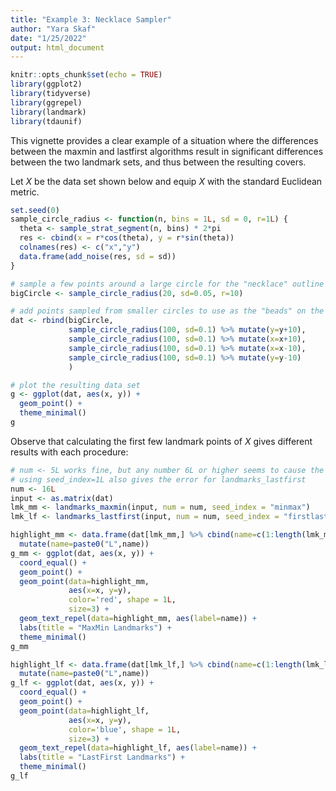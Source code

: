 ```yaml
---
title: "Example 3: Necklace Sampler"
author: "Yara Skaf"
date: "1/25/2022"
output: html_document
---
```


```r
knitr::opts_chunk$set(echo = TRUE)
library(ggplot2)
library(tidyverse)
library(ggrepel)
library(landmark)
library(tdaunif)
```

This vignette provides a clear example of a situation where the differences between the maxmin and lastfirst algorithms result in significant differences between the two landmark sets, and thus between the resulting covers.

Let $X$ be the data set shown below and equip $X$ with the standard Euclidean metric.

```r
set.seed(0)
sample_circle_radius <- function(n, bins = 1L, sd = 0, r=1L) {
  theta <- sample_strat_segment(n, bins) * 2*pi
  res <- cbind(x = r*cos(theta), y = r*sin(theta))
  colnames(res) <- c("x","y")
  data.frame(add_noise(res, sd = sd))
}

# sample a few points around a large circle for the "necklace" outline
bigCircle <- sample_circle_radius(20, sd=0.05, r=10)

# add points sampled from smaller circles to use as the "beads" on the necklace
dat <- rbind(bigCircle,
             sample_circle_radius(100, sd=0.1) %>% mutate(y=y+10),
             sample_circle_radius(100, sd=0.1) %>% mutate(x=x+10),
             sample_circle_radius(100, sd=0.1) %>% mutate(x=x-10),
             sample_circle_radius(100, sd=0.1) %>% mutate(y=y-10)
             )

# plot the resulting data set
g <- ggplot(dat, aes(x, y)) +
  geom_point() +
  theme_minimal()
g
```



Observe that calculating the first few landmark points of $X$ gives different results with each procedure:


```r
# num <- 5L works fine, but any number 6L or higher seems to cause the error
# using seed_index=1L also gives the error for landmarks_lastfirst
num <- 16L
input <- as.matrix(dat)
lmk_mm <- landmarks_maxmin(input, num = num, seed_index = "minmax")
lmk_lf <- landmarks_lastfirst(input, num = num, seed_index = "firstlast")
```

```r
highlight_mm <- data.frame(dat[lmk_mm,] %>% cbind(name=c(1:length(lmk_mm)-1))) %>%
  mutate(name=paste0("L",name))
g_mm <- ggplot(dat, aes(x, y)) +
  coord_equal() +
  geom_point() +
  geom_point(data=highlight_mm,
             aes(x=x, y=y),
             color='red', shape = 1L,
             size=3) +
  geom_text_repel(data=highlight_mm, aes(label=name)) +
  labs(title = "MaxMin Landmarks") +
  theme_minimal()
g_mm

highlight_lf <- data.frame(dat[lmk_lf,] %>% cbind(name=c(1:length(lmk_lf)-1))) %>%
  mutate(name=paste0("L",name))
g_lf <- ggplot(dat, aes(x, y)) +
  coord_equal() +
  geom_point() +
  geom_point(data=highlight_lf,
             aes(x=x, y=y),
             color='blue', shape = 1L,
             size=3) +
  geom_text_repel(data=highlight_lf, aes(label=name)) +
  labs(title = "LastFirst Landmarks") +
  theme_minimal()
g_lf
```


